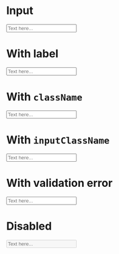 
<Meta title="Input" component={Input} />

# Input

<Preview>
  <Story name="default">
    <Input id="input-default" placeholder="Text here..." />
  </Story>
</Preview>

# With label

<Preview>
  <Story name="with label">
    <Input
      id="input-with-label"
      label="Name"
      placeholder="Text here..."
    />
  </Story>
</Preview>

# With `className`

<Preview>
  <Story name="className props">
    <Input className="w-1/3" placeholder="Text here..." />
  </Story>
</Preview>

# With `inputClassName`

<Preview>
  <Story name="inputClassName props">
    <Input inputClassName="h-20" className="w-1/3" placeholder="Text here..." />
  </Story>
</Preview>

# With validation error

<Preview>
  <Story name="error props">
    <Input error className="w-1/3" placeholder="Text here..." />
  </Story>
</Preview>

# Disabled

<Preview>
  <Story name="disabled">
    <Input disabled className="w-1/3" placeholder="Text here..." />
  </Story>
</Preview>

